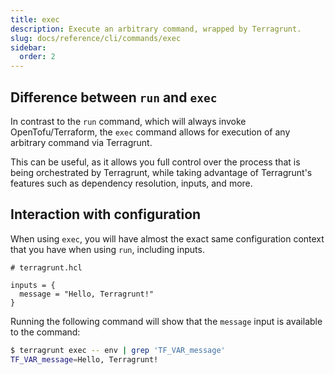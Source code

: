 ```yaml
---
title: exec
description: Execute an arbitrary command, wrapped by Terragrunt.
slug: docs/reference/cli/commands/exec
sidebar:
  order: 2
---
```



<Command name="exec">

## Difference between `run` and `exec`

In contrast to the `run` command, which will always invoke OpenTofu/Terraform, the `exec` command allows for execution of any arbitrary command via Terragrunt.

This can be useful, as it allows you full control over the process that is being orchestrated by Terragrunt, while taking advantage of Terragrunt's features such as dependency resolution, inputs, and more.

## Interaction with configuration

When using `exec`, you will have almost the exact same configuration context that you have when using `run`, including inputs.

```hcl
# terragrunt.hcl

inputs = {
  message = "Hello, Terragrunt!"
}
```

Running the following command will show that the `message` input is available to the command:

```bash
$ terragrunt exec -- env | grep 'TF_VAR_message'
TF_VAR_message=Hello, Terragrunt!
```

</Command>
